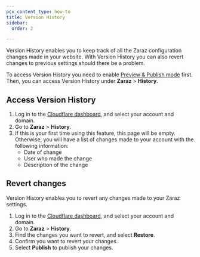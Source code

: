 ```yaml
---
pcx_content_type: how-to
title: Version History
sidebar:
  order: 2

---
```


Version History enables you to keep track of all the Zaraz configuration changes made in your website. With Version History you can also revert changes to previous settings should there be a problem.

To access Version History you need to enable [Preview & Publish mode](/zaraz/history/preview-mode/) first. Then, you can access Version History under **Zaraz** > **History**.

## Access Version History

1. Log in to the [Cloudflare dashboard](https://dash.cloudflare.com/), and select your account and domain.
2. Go to **Zaraz** > **History**.
3. If this is your first time using this feature, this page will be empty. Otherwise, you will have a list of changes made to your account with the following information:
   * Date of change
   * User who made the change
   * Description of the change

## Revert changes

Version History enables you to revert any changes made to your Zaraz settings.

1. Log in to the [Cloudflare dashboard](https://dash.cloudflare.com/), and select your account and domain.
2. Go to **Zaraz** > **History**.
3. Find the changes you want to revert, and select **Restore**.
4. Confirm you want to revert your changes.
5. Select **Publish** to publish your changes.
